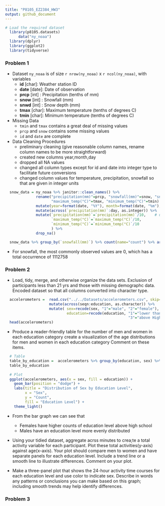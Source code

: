 ```yaml
---
title: "P8105_EZ2384_HW3"
output: github_document
---
```


```r
# Load the required dataset
  library(p8105.datasets)
      data("ny_noaa")
  library(dplyr)
  library(ggplot2)
  library(tidyverse)
```

### Problem 1

  - Dataset `ny_noaa` is of size `r nrow(ny_noaa)` x  `r ncol(ny_noaa)`, with variables
      - **id**    [char]: Weather station ID
      - **date**  [date]: Date of observation
      - **prcp**  [int] : Precipitation (tenths of mm)
      - **snow**  [int] : Snowfall (mm)
      - **snwd**  [int] : Snow depth (mm)
      - **tmax**  [char]: Maximum temperature (tenths of degrees C)
      - **tmin**  [char]: Minimum temperature (tenths of degrees C)
  - Missing Data
      - `tmin` and `tmax` contains a great deal of missing values
      - `prcp` and `snow` contains some missing values
      - `id` and `date` are complete

  - Data Cleaning Procedures
      - preliminary cleaning (give reasonable column names, rename column names to be more straightforward)
      - created new columns year,month,day 
      - dropped all NA values 
      - changed all column types except for id and date into integer type to facilitate future conversions
      - changed column values for temperature, precipitation, snowfall so that are given in integer units
      
```r

  snow_data = ny_noaa %>% janitor::clean_names() %>% 
              rename("precipitation(mm)"=prcp, "snowfall(mm)"=snow, "snow_depth(mm)"=snwd, 
                     "maximum_temp(°C)"=tmax, "minimum_temp(°C)"=tmin) %>%
              mutate(year=format(date, "%Y"), month=format(date, "%m"), day=format(date, "%d")) %>%
              mutate(across(`precipitation(mm)`:day, as.integer)) %>%
              mutate(`precipitation(mm)`=`precipitation(mm)`/10,    # use the escape character `` for columns containing special chars
                     `maximum_temp(°C)`=`maximum_temp(°C)`/10,
                     `minimum_temp(°C)`=`minimum_temp(°C)`/10
                     ) %>%   
              drop_na()

  snow_data %>% group_by(`snowfall(mm)`) %>% count(name="count") %>% arrange(desc(count))

```

  - For snowfall, the most commonly observed values are 0, which has a total occurrence of 1112758
  
### Problem 2

  *  Load, tidy, merge, and otherwise organize the data sets.
     Exclusion of participants less than 21 yrs and those with missing demographc data.
     Encoded dataset so that all columns converted into character type.

```r
  accelerometers =  read.csv("../../Datasets/accelerometers.csv", skip=4) %>% janitor::clean_names() %>% filter(age>=21) %>%
                    mutate(across(seqn:education, as.character)) %>%  
                    mutate( sex=recode(sex, "1"="male", "2"="female"), 
                            education=recode(education, "1"="lower than High School", "2"="equivalent to High School", 
                                                        "3"="above High School"))  %>% drop_na()
  head(accelerometers)
```

  * Produce a reader-friendly table for the number of men and women in each education category
    create a visualization of the age distributions for men and women in each education category
    Comment on these items.
```r
  # Table
  table_by_education =  accelerometers %>% group_by(education, sex) %>% count(name="count")
  table_by_education
  
  # Plot
  ggplot(accelerometers, aes(x = sex, fill = education)) +
    geom_bar(position = "dodge") +
    labs(title = "Distribution of Sex by Education Level",
         x = "Sex",
         y = "Count",
         fill = "Education Level") +
    theme_light()
```
  
  - From the bar graph we can see that
    - Females have higher counts of education level above high school
    - Males have an education level more evenly distributed
  
  * Using your tidied dataset, aggregate acrss minutes to crea;te a total activity variable for each participant.
    Plot these total activities(y-axis) against age(x-axis).
    Your plot should compare men to women and have separate panels for each education level.
    Include a trend line or a smooth line to illustrate differences.
    Comment on your plot.
    
  * Make a three-panel plot that shows the 24-hour activity time courses for each education level and use color to indicate sex.
    Describe in words any patterns or conclusions you can make based on this graph;
    including smooth trends may help identify differences.

### Problem 3

